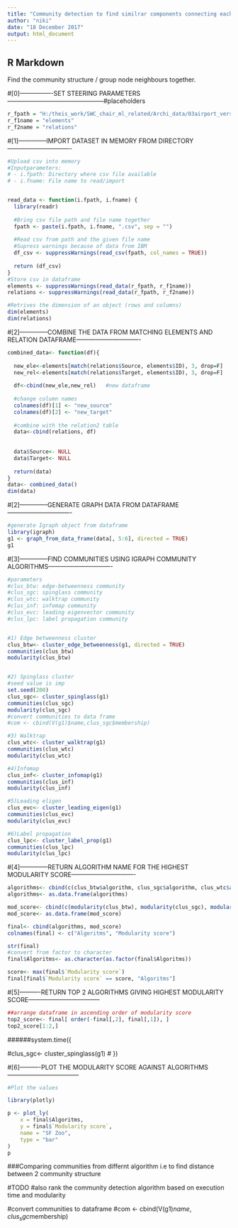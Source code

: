```yaml
---
title: "Community detection to find similrar components connecting each other"
author: "niki"
date: "18 December 2017"
output: html_document
---
```


## R Markdown
Find the community structure / group node neighbours together.


#[0]----------------SET STEERING PARAMETERS-----------------------------------------------#placeholders
```r

r_fpath = "H:/theis_work/SWC_chair_ml_related/Archi_data/03airport_version3//"
r_f1name = "elements"
r_f2name = "relations"


```


#[1]--------------IMPORT DATASET IN MEMORY FROM DIRECTORY-------------------------------
```r
#Upload csv into memory
#Inputparameters:
# - i.fpath: Directory where csv file available
# - i.fname: File name to read/import


read_data <- function(i.fpath, i.fname) { 
  library(readr)
  
  #Bring csv file path and file name together
  fpath <- paste(i.fpath, i.fname, ".csv", sep = "")
  
  #Read csv from path and the given file name
  #Supress warnings because of data from IBM
  df_csv <- suppressWarnings(read_csv(fpath, col_names = TRUE))
  
  return (df_csv)
}
#Store csv in dataframe
elements <- suppressWarnings(read_data(r_fpath, r_f1name))
relations <- suppressWarnings(read_data(r_fpath, r_f2name))

#Retrives the dimension of an object (rows and columns)
dim(elements)
dim(relations)
```

#[2]--------------COMBINE THE DATA FROM MATCHING ELEMENTS AND RELATION DATAFRAME-------------------------------
```r
combined_data<- function(df){
  
  new_ele<-elements[match(relations$Source, elements$ID), 3, drop=F]
  new_rel<-elements[match(relations$Target, elements$ID), 3, drop=F]
  
  df<-cbind(new_ele,new_rel)   #new dataframe
  
  #change column names
  colnames(df)[1] <- "new_source"
  colnames(df)[2] <- "new_target"
  
  #combine with the relation2 table
  data<-cbind(relations, df)
  
  
  data$Source<- NULL
  data$Target<- NULL
  
  return(data)
}
data<- combined_data()
dim(data)
```

#[2]--------------GENERATE GRAPH DATA FROM DATAFRAME-------------------------------

```r
#generate Igraph object from dataframe
library(igraph)
g1 <- graph_from_data_frame(data[, 5:6], directed = TRUE)
g1
```


#[3]--------------FIND COMMUNITIES USING IGRAPH COMMUNITY ALGORITHMS-------------------------------


```r
#parameters
#clus_btw: edge-betweenness community
#clus_sgc: spinglass community
#clus_wtc: walktrap community
#clus_inf: infomap community
#clus_evc: leading eigenvector community
#clus_lpc: label propagation community


#1) Edge betweenness cluster
clus_btw<- cluster_edge_betweenness(g1, directed = TRUE)
communities(clus_btw)
modularity(clus_btw)


#2) Spinglass cluster
#seed value is imp
set.seed(200)
clus_sgc<- cluster_spinglass(g1)
communities(clus_sgc)
modularity(clus_sgc)
#convert communities to data frame
#com <- cbind(V(g1)$name,clus_sgc$membership)

#3) Walktrap
clus_wtc<- cluster_walktrap(g1)
communities(clus_wtc)
modularity(clus_wtc)

#4)Infomap
clus_inf<- cluster_infomap(g1)
communities(clus_inf)
modularity(clus_inf)

#5)Leading eligen
clus_evc<- cluster_leading_eigen(g1)
communities(clus_evc)
modularity(clus_evc)

#6)Label propagation
clus_lpc<- cluster_label_prop(g1)
communities(clus_lpc)
modularity(clus_lpc)
```

#[4]--------------RETURN ALGORITHM NAME FOR THE HIGHEST MODULARITY SCORE-------------------------------

```r
algorithms<- cbind(c(clus_btw$algorithm, clus_sgc$algorithm, clus_wtc$algorithm, clus_inf$algorithm, clus_evc$algorithm, clus_lpc$algorithm))
algorithms<- as.data.frame(algorithms)

mod_score<- cbind(c(modularity(clus_btw), modularity(clus_sgc), modularity(clus_wtc), modularity(clus_inf), modularity(clus_evc), modularity(clus_lpc)))
mod_score<- as.data.frame(mod_score)

final<- cbind(algorithms, mod_score)
colnames(final) <- c("Algoritms", "Modularity score")

str(final)
#convert from factor to character
final$Algoritms<- as.character(as.factor(final$Algoritms))

score<- max(final$`Modularity score`)
final[final$`Modularity score` == score, "Algoritms"]

```


#[5]----------RETURN TOP 2 ALGORITHMS GIVING HIGHEST MODULARITY SCORE-----------------------------------

```r
##arrange dataframe in ascending order of modularity score
top2_score<- final[ order(-final[,2], final[,1]), ]
top2_score[1:2,]

```


######system.time({
    
#clus_sgc<- cluster_spinglass(g1)
#  })

#[6]----------PLOT THE MODULARITY SCORE AGAINST ALGORITHMS-----------------------------------

```r
#Plot the values

library(plotly)

p <- plot_ly(
    x = final$Algoritms,
    y = final$`Modularity score`,
    name = "SF Zoo",
    type = "bar"
)
p
```
###Comparing communities from differnt algorithm i.e to find distance between 2 community structure

#TODO
#also rank the community detection algorithm based on execution time and modularity

#convert communities to dataframe
#com <- cbind(V(g1)$name,clus_sgc$membership)